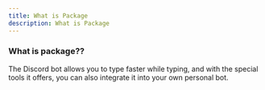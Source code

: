 ```yaml
---
title: What is Package
description: What is Package
---
```


### What is package??

The Discord bot allows you to type faster while typing, and with the special tools it offers, you can also integrate it into your own personal bot.
